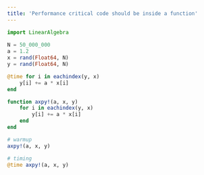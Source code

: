 ```yaml
---
title: 'Performance critical code should be inside a function'
---
```



```julia
import LinearAlgebra
    
N = 50_000_000
a = 1.2
x = rand(Float64, N)
y = rand(Float64, N)

@time for i in eachindex(y, x)
    y[i] += a * x[i]
end

```

```julia

function axpy!(a, x, y)
    for i in eachindex(y, x)
        y[i] += a * x[i]
    end
end

# warmup
axpy!(a, x, y)

# timing
@time axpy!(a, x, y)
```

